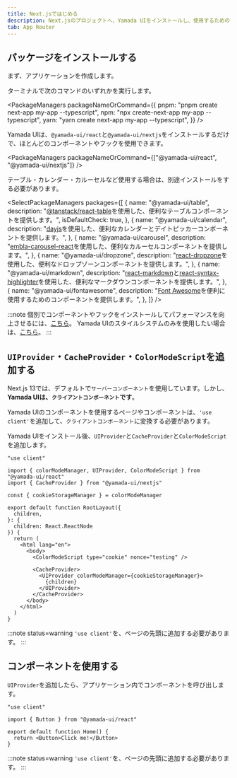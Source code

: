 ```yaml
---
title: Next.jsではじめる
description: Next.jsのプロジェクトへ、Yamada UIをインストールし、使用するためのガイド。
tab: App Router
---
```


## パッケージをインストールする

まず、アプリケーションを作成します。

ターミナルで次のコマンドのいずれかを実行します。

<PackageManagers
  packageNameOrCommand={{
    pnpm: "pnpm create next-app my-app --typescript",
    npm: "npx create-next-app my-app --typescript",
    yarn: "yarn create next-app my-app --typescript",
  }}
/>

Yamada UIは、`@yamada-ui/react`と`@yamada-ui/nextjs`をインストールするだけで、ほとんどのコンポーネントやフックを使用できます。

<PackageManagers
  packageNameOrCommand={["@yamada-ui/react", "@yamada-ui/nextjs"]}
/>

テーブル・カレンダー・カルーセルなど使用する場合は、別途インストールをする必要があります。

<SelectPackageManagers
  packages={[
    {
      name: "@yamada-ui/table",
      description:
        "[@tanstack/react-table](https://tanstack.com/table/v8)を使用した、便利なテーブルコンポーネントを提供します。",
      isDefaultCheck: true,
    },
    {
      name: "@yamada-ui/calendar",
      description:
        "[dayjs](https://day.js.org/)を使用した、便利なカレンダーとデイトピッカーコンポーネントを提供します。",
    },
    {
      name: "@yamada-ui/carousel",
      description:
        "[embla-carousel-react](https://www.embla-carousel.com/)を使用した、便利なカルーセルコンポーネントを提供します。",
    },
    {
      name: "@yamada-ui/dropzone",
      description:
        "[react-dropzone](https://react-dropzone.js.org/)を使用した、便利なドロップゾーンコンポーネントを提供します。",
    },
    {
      name: "@yamada-ui/markdown",
      description:
        "[react-markdown](https://remarkjs.github.io/react-markdown/)と[react-syntax-highlighter](https://react-syntax-highlighter.github.io/react-syntax-highlighter/demo/)を使用した、便利なマークダウンコンポーネントを提供します。",
    },
    {
      name: "@yamada-ui/fontawesome",
      description:
        "[Font Awesome](https://fontawesome.com/)を便利に使用するためのコンポーネントを提供します。",
    },
  ]}
/>

:::note
個別でコンポーネントやフックをインストールしてパフォーマンスを向上させるには、[こちら](/getting-started/installation/individually)。
Yamada UIのスタイルシステムのみを使用したい場合は、[こちら](/getting-started/installation/minimal)。
:::

## `UIProvider`・`CacheProvider`・`ColorModeScript`を追加する

Next.js 13では、デフォルトで`サーバーコンポーネント`を使用しています。しかし、**Yamada UIは、`クライアントコンポーネント`です**。

Yamada UIのコンポーネントを使用するページやコンポーネントは、`'use client'`を追加して、`クライアントコンポーネント`に変換する必要があります。

Yamada UIをインストール後、`UIProvider`と`CacheProvider`と`ColorModeScript`を追加します。

```tsx live=false title=layout.tsx highlight={10,12,13,14}
"use client"

import { colorModeManager, UIProvider, ColorModeScript } from "@yamada-ui/react"
import { CacheProvider } from "@yamada-ui/nextjs"

const { cookieStorageManager } = colorModeManager

export default function RootLayout({
  children,
}: {
  children: React.ReactNode
}) {
  return (
    <html lang="en">
      <body>
        <ColorModeScript type="cookie" nonce="testing" />

        <CacheProvider>
          <UIProvider colorModeManager={cookieStorageManager}>
            {children}
          </UIProvider>
        </CacheProvider>
      </body>
    </html>
  )
}
```

:::note status=warning
`'use client'`を、ページの先頭に追加する必要があります。
:::

## コンポーネントを使用する

`UIProvider`を追加したら、アプリケーション内でコンポーネントを呼び出します。

```tsx live=false title=page.tsx
"use client"

import { Button } from "@yamada-ui/react"

export default function Home() {
  return <Button>Click me!</Button>
}
```

:::note status=warning
`'use client'`を、ページの先頭に追加する必要があります。
:::
